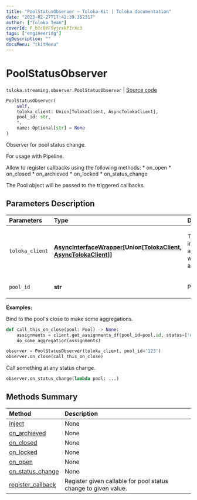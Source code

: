 ```yaml
---
title: "PoolStatusObserver — Toloka-Kit | Toloka documentation"
date: "2023-02-27T17:42:39.362317"
author: ["Toloka Team"]
coverId: F_bIcOYF9yjrxkPZrXc3
tags: ["engineering"]
ogDescription: ""
docsMenu: "tkitMenu"
---
```


# PoolStatusObserver
`toloka.streaming.observer.PoolStatusObserver` | [Source code](https://github.com/Toloka/toloka-kit/blob/v1.1.4/src/streaming/observer.py#L151)

```python
PoolStatusObserver(
    self,
    toloka_client: Union[TolokaClient, AsyncTolokaClient],
    pool_id: str,
    *,
    name: Optional[str] = None
)
```

Observer for pool status change.

For usage with Pipeline.

Allow to register callbacks using the following methods:
    * on_open
    * on_closed
    * on_archieved
    * on_locked
    * on_status_change

The Pool object will be passed to the triggered callbacks.

## Parameters Description

| Parameters | Type | Description |
| :----------| :----| :-----------|
`toloka_client`|**[AsyncInterfaceWrapper](/docs/toloka-kit/reference/toloka.util.async_utils.AsyncInterfaceWrapper)\[Union\[[TolokaClient](/docs/toloka-kit/reference/toloka.client.TolokaClient), [AsyncTolokaClient](/docs/toloka-kit/reference/toloka.async_client.client.AsyncTolokaClient)\]\]**|<p>TolokaClient instance or async wrapper around it.</p>
`pool_id`|**str**|<p>Pool ID.</p>

**Examples:**

Bind to the pool's close to make some aggregations.

```python
def call_this_on_close(pool: Pool) -> None:
    assignments = client.get_assignments_df(pool_id=pool.id, status=['APPROVED'])
    do_some_aggregation(assignments)

observer = PoolStatusObserver(toloka_client, pool_id='123')
observer.on_close(call_this_on_close)
```

Call something at any status change.

```python
observer.on_status_change(lambda pool: ...)
```
## Methods Summary

| Method | Description |
| :------| :-----------|
[inject](/docs/toloka-kit/reference/toloka.streaming.observer.PoolStatusObserver.inject)| None
[on_archieved](/docs/toloka-kit/reference/toloka.streaming.observer.PoolStatusObserver.on_archieved)| None
[on_closed](/docs/toloka-kit/reference/toloka.streaming.observer.PoolStatusObserver.on_closed)| None
[on_locked](/docs/toloka-kit/reference/toloka.streaming.observer.PoolStatusObserver.on_locked)| None
[on_open](/docs/toloka-kit/reference/toloka.streaming.observer.PoolStatusObserver.on_open)| None
[on_status_change](/docs/toloka-kit/reference/toloka.streaming.observer.PoolStatusObserver.on_status_change)| None
[register_callback](/docs/toloka-kit/reference/toloka.streaming.observer.PoolStatusObserver.register_callback)| Register given callable for pool status change to given value.